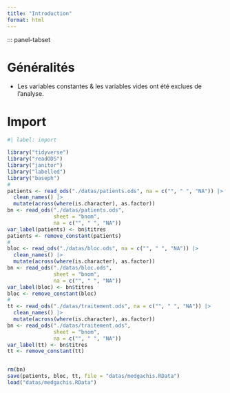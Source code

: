 ```yaml
---
title: "Introduction"
format: html
---
```


::: panel-tabset

# Généralités
- Les variables constantes & les variables vides ont été exclues de l'analyse.

# Import

```r
#| label: import

library("tidyverse")
library("readODS")
library("janitor")
library("labelled")
library("baseph")
#
patients <- read_ods("./datas/patients.ods", na = c("", " ", "NA")) |>
  clean_names() |>
  mutate(across(where(is.character), as.factor))
bn <- read_ods("./datas/patients.ods",
               sheet = "bnom",
               na = c("", " ", "NA"))
var_label(patients) <- bn$titres
patients <- remove_constant(patients)
#
bloc <- read_ods("./datas/bloc.ods", na = c("", " ", "NA")) |>
  clean_names() |>
  mutate(across(where(is.character), as.factor))
bn <- read_ods("./datas/bloc.ods",
               sheet = "bnom",
               na = c("", " ", "NA"))
var_label(bloc) <- bn$titres
bloc <- remove_constant(bloc)
#
tt <- read_ods("./datas/traitement.ods", na = c("", " ", "NA")) |>
  clean_names() |>
  mutate(across(where(is.character), as.factor))
bn <- read_ods("./datas/traitement.ods",
               sheet = "bnom",
               na = c("", " ", "NA"))
var_label(tt) <- bn$titres
tt <- remove_constant(tt)


rm(bn)
save(patients, bloc, tt, file = "datas/medgachis.RData")
load("datas/medgachis.RData")
```



